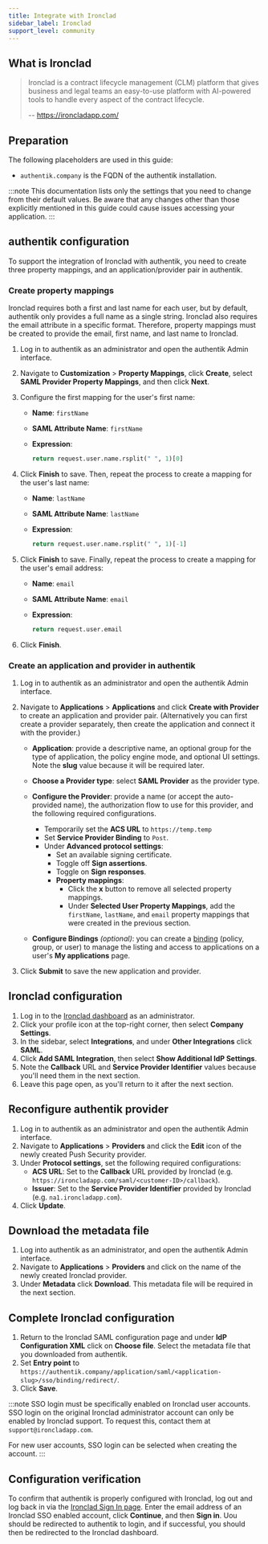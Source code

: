 ```yaml
---
title: Integrate with Ironclad
sidebar_label: Ironclad
support_level: community
---
```


## What is Ironclad

> Ironclad is a contract lifecycle management (CLM) platform that gives business and legal teams an easy-to-use platform with AI-powered tools to handle every aspect of the contract lifecycle.
>
> -- https://ironcladapp.com/

## Preparation

The following placeholders are used in this guide:

- `authentik.company` is the FQDN of the authentik installation.

:::note
This documentation lists only the settings that you need to change from their default values. Be aware that any changes other than those explicitly mentioned in this guide could cause issues accessing your application.
:::

## authentik configuration

To support the integration of Ironclad with authentik, you need to create three property mappings, and an application/provider pair in authentik.

### Create property mappings

Ironclad requires both a first and last name for each user, but by default, authentik only provides a full name as a single string. Ironclad also requires the email attribute in a specific format. Therefore, property mappings must be created to provide the email, first name, and last name to Ironclad.

1. Log in to authentik as an administrator and open the authentik Admin interface.
2. Navigate to **Customization** > **Property Mappings**, click **Create**, select **SAML Provider Property Mappings**, and then click **Next**.
3. Configure the first mapping for the user's first name:
    - **Name**: `firstName`
    - **SAML Attribute Name**: `firstName`
    - **Expression**:

        ```python
        return request.user.name.rsplit(" ", 1)[0]
        ```

4. Click **Finish** to save. Then, repeat the process to create a mapping for the user's last name:
    - **Name**: `lastName`
    - **SAML Attribute Name**: `lastName`
    - **Expression**:

        ```python
        return request.user.name.rsplit(" ", 1)[-1]
        ```

5. Click **Finish** to save. Finally, repeat the process to create a mapping for the user's email address:
    - **Name**: `email`
    - **SAML Attribute Name**: `email`
    - **Expression**:

        ```python
        return request.user.email
        ```

6. Click **Finish**.

### Create an application and provider in authentik

1. Log in to authentik as an administrator and open the authentik Admin interface.
2. Navigate to **Applications** > **Applications** and click **Create with Provider** to create an application and provider pair. (Alternatively you can first create a provider separately, then create the application and connect it with the provider.)
    - **Application**: provide a descriptive name, an optional group for the type of application, the policy engine mode, and optional UI settings. Note the **slug** value because it will be required later.
    - **Choose a Provider type**: select **SAML Provider** as the provider type.
    - **Configure the Provider**: provide a name (or accept the auto-provided name), the authorization flow to use for this provider, and the following required configurations.
        - Temporarily set the **ACS URL** to `https://temp.temp`
        - Set **Service Provider Binding** to `Post`.
        - Under **Advanced protocol settings**:
            - Set an available signing certificate.
            - Toggle off **Sign assertions**.
            - Toggle on **Sign responses**.
            - **Property mappings**:
                - Click the **x** button to remove all selected property mappings.
                - Under **Selected User Property Mappings**, add the `firstName`, `lastName`, and `email` property mappings that were created in the previous section.

    - **Configure Bindings** _(optional)_: you can create a [binding](/docs/add-secure-apps/flows-stages/bindings/) (policy, group, or user) to manage the listing and access to applications on a user's **My applications** page.

3. Click **Submit** to save the new application and provider.

## Ironclad configuration

1. Log in to the [Ironclad dashboard](https://ironcladapp.com/signin) as an administrator.
2. Click your profile icon at the top-right corner, then select **Company Settings**.
3. In the sidebar, select **Integrations**, and under **Other Integrations** click **SAML**.
4. Click **Add SAML Integration**, then select **Show Additional IdP Settings**.
5. Note the **Callback** URL and **Service Provider Identifier** values because you'll need them in the next section.
6. Leave this page open, as you'll return to it after the next section.

## Reconfigure authentik provider

1. Log in to authentik as an administrator and open the authentik Admin interface.
2. Navigate to **Applications** > **Providers** and click the **Edit** icon of the newly created Push Security provider.
3. Under **Protocol settings**, set the following required configurations:
    - **ACS URL**: Set to the **Callback** URL provided by Ironclad (e.g. `https://ironcladapp.com/saml/<customer-ID>/callback`).
    - **Issuer**: Set to the **Service Provider Identifier** provided by Ironclad (e.g. `na1.ironcladapp.com`).
4. Click **Update**.

## Download the metadata file

1. Log into authentik as an administrator, and open the authentik Admin interface.
2. Navigate to **Applications** > **Providers** and click on the name of the newly created Ironclad provider.
3. Under **Metadata** click **Download**. This metadata file will be required in the next section.

## Complete Ironclad configuration

1. Return to the Ironclad SAML configuration page and under **IdP Configuration XML** click on **Choose file**. Select the metadata file that you downloaded from authentik.
2. Set **Entry point** to `https://authentik.company/application/saml/<application-slug>/sso/binding/redirect/`.
3. Click **Save**.

:::note
SSO login must be specifically enabled on Ironclad user accounts. SSO login on the original Ironclad administrator account can only be enabled by Ironclad support. To request this, contact them at `support@ironcladapp.com`.

For new user accounts, SSO login can be selected when creating the account.
:::

## Configuration verification

To confirm that authentik is properly configured with Ironclad, log out and log back in via the [Ironclad Sign In page](https://ironcladapp.com/signin). Enter the email address of an Ironclad SSO enabled account, click **Continue**, and then **Sign in**. Uou should be redirected to authentik to login, and if successful, you should then be redirected to the Ironclad dashboard.
